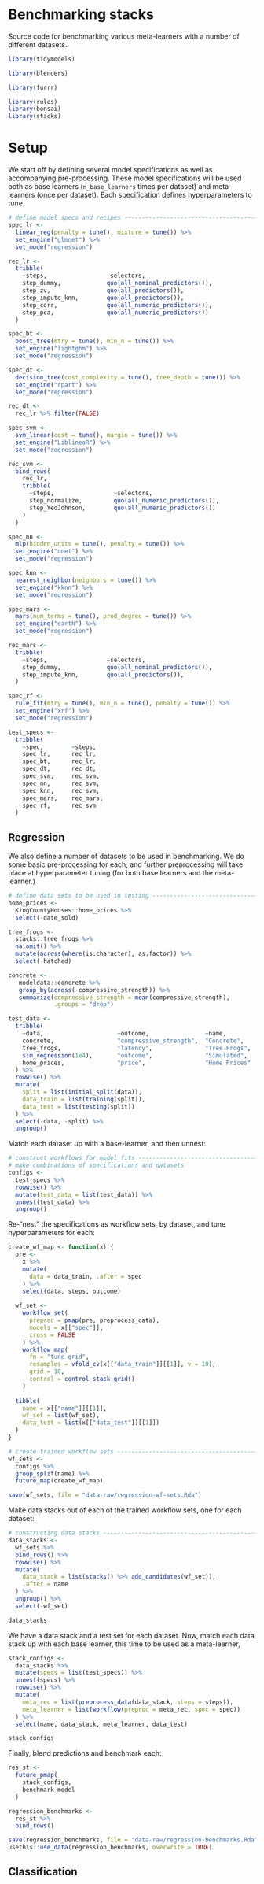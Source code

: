 # Benchmarking stacks

Source code for benchmarking various meta-learners with a number of different datasets.

```r
library(tidymodels)

library(blenders)

library(furrr)

library(rules)
library(bonsai)
library(stacks)
```

# Setup

We start off by defining several model specifications as well as accompanying pre-processing. These model specifications will be used both as base learners (`n_base_learners` times per dataset) and meta-learners (once per dataset). Each specification defines hyperparameters to tune.

```r
# define model specs and recipes -----------------------------------------------
spec_lr <-
  linear_reg(penalty = tune(), mixture = tune()) %>%
  set_engine("glmnet") %>%
  set_mode("regression")

rec_lr <-
  tribble(
    ~steps,                 ~selectors,
    step_dummy,             quo(all_nominal_predictors()),
    step_zv,                quo(all_predictors()),
    step_impute_knn,        quo(all_predictors()),
    step_corr,              quo(all_numeric_predictors()),
    step_pca,               quo(all_numeric_predictors())
  )

spec_bt <-
  boost_tree(mtry = tune(), min_n = tune()) %>%
  set_engine("lightgbm") %>%
  set_mode("regression")

spec_dt <-
  decision_tree(cost_complexity = tune(), tree_depth = tune()) %>%
  set_engine("rpart") %>%
  set_mode("regression")

rec_dt <-
  rec_lr %>% filter(FALSE)

spec_svm <-
  svm_linear(cost = tune(), margin = tune()) %>%
  set_engine("LiblineaR") %>%
  set_mode("regression")

rec_svm <-
  bind_rows(
    rec_lr,
    tribble(
      ~steps,                 ~selectors,
      step_normalize,         quo(all_numeric_predictors()),
      step_YeoJohnson,        quo(all_numeric_predictors())
    )
  )

spec_nn <-
  mlp(hidden_units = tune(), penalty = tune()) %>%
  set_engine("nnet") %>%
  set_mode("regression")

spec_knn <-
  nearest_neighbor(neighbors = tune()) %>%
  set_engine("kknn") %>%
  set_mode("regression")

spec_mars <-
  mars(num_terms = tune(), prod_degree = tune()) %>%
  set_engine("earth") %>%
  set_mode("regression")

rec_mars <-
  tribble(
    ~steps,                 ~selectors,
    step_dummy,             quo(all_nominal_predictors()),
    step_impute_knn,        quo(all_predictors()),
  )

spec_rf <-
  rule_fit(mtry = tune(), min_n = tune(), penalty = tune()) %>%
  set_engine("xrf") %>%
  set_mode("regression")

test_specs <-
  tribble(
    ~spec,        ~steps, 
    spec_lr,      rec_lr,
    spec_bt,      rec_lr,
    spec_dt,      rec_dt,
    spec_svm,     rec_svm,
    spec_nn,      rec_svm,
    spec_knn,     rec_svm,
    spec_mars,    rec_mars,
    spec_rf,      rec_svm
  )
```

## Regression

We also define a number of datasets to be used in benchmarking. We do some basic pre-processing for each, and further preprocessing will take place at hyperparameter tuning (for both base learners and the meta-learner.)

```r
# define data sets to be used in testing ---------------------------------------
home_prices <-
  KingCountyHouses::home_prices %>%
  select(-date_sold)

tree_frogs <- 
  stacks::tree_frogs %>% 
  na.omit() %>%
  mutate(across(where(is.character), as.factor)) %>%
  select(-hatched)

concrete <- 
   modeldata::concrete %>% 
   group_by(across(-compressive_strength)) %>% 
   summarize(compressive_strength = mean(compressive_strength),
             .groups = "drop")

test_data <-
  tribble(
    ~data,                     ~outcome,                ~name,
    concrete,                  "compressive_strength",  "Concrete",
    tree_frogs,                "latency",               "Tree Frogs",
    sim_regression(1e4),       "outcome",               "Simulated",
    home_prices,               "price",                 "Home Prices"
  ) %>%
  rowwise() %>%
  mutate(
    split = list(initial_split(data)),
    data_train = list(training(split)),
    data_test = list(testing(split))
  ) %>%
  select(-data, -split) %>%
  ungroup()
```

Match each dataset up with a base-learner, and then unnest:

```r
# construct workflows for model fits -------------------------------------------
# make combinations of specifications and datasets 
configs <-
  test_specs %>%
  rowwise() %>%
  mutate(test_data = list(test_data)) %>%
  unnest(test_data) %>%
  ungroup()
```

Re-"nest" the specifications as workflow sets, by dataset, and tune hyperparameters for each:

```r
create_wf_map <- function(x) {
  pre <- 
    x %>%
    mutate(
      data = data_train, .after = spec
    ) %>%
    select(data, steps, outcome)
  
  wf_set <- 
    workflow_set(
      preproc = pmap(pre, preprocess_data),
      models = x[["spec"]],
      cross = FALSE
    ) %>%
    workflow_map(
      fn = "tune_grid",
      resamples = vfold_cv(x[["data_train"]][[1]], v = 10),
      grid = 10,
      control = control_stack_grid()
    )
  
  tibble(
    name = x[["name"]][[1]], 
    wf_set = list(wf_set), 
    data_test = list(x[["data_test"]][[1]])
  )
}

# create trained workflow sets -------------------------------------------------
wf_sets <- 
  configs %>% 
  group_split(name) %>%
  future_map(create_wf_map)

save(wf_sets, file = "data-raw/regression-wf-sets.Rda")
```

Make data stacks out of each of the trained workflow sets, one for each dataset:

```r
# constructing data stacks -----------------------------------------------------
data_stacks <- 
  wf_sets %>%
  bind_rows() %>%
  rowwise() %>%
  mutate(
    data_stack = list(stacks() %>% add_candidates(wf_set)),
    .after = name
  ) %>%
  ungroup() %>%
  select(-wf_set)

data_stacks
```

We have a data stack and a test set for each dataset. Now, match each data stack up with each base learner, this time to be used as a meta-learner,

```r
stack_configs <-
  data_stacks %>%
  mutate(specs = list(test_specs)) %>%
  unnest(specs) %>%
  rowwise() %>%
  mutate(
    meta_rec = list(preprocess_data(data_stack, steps = steps)),
    meta_learner = list(workflow(preproc = meta_rec, spec = spec))
  ) %>%
  select(name, data_stack, meta_learner, data_test)

stack_configs
```

Finally, blend predictions and benchmark each:

```r
res_st <- 
  future_pmap(
    stack_configs,
    benchmark_model
  )

regression_benchmarks <-
  res_st %>%
  bind_rows()

save(regression_benchmarks, file = "data-raw/regression-benchmarks.Rda")
usethis::use_data(regression_benchmarks, overwrite = TRUE)
```

## Classification

<!-- repeat the process from before, switching out modes and specs as needed. -->
